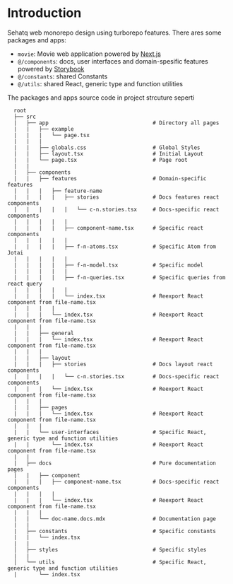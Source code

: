 
<Meta
  title="Docs / Introduction"
  description="Learn how to start create user interfaces, features and apps"
/>

# Introduction

Sehatq web monorepo design using turborepo features. There ares some packages and apps:

- `movie`: Movie web application powered by [Next.js](https://nextjs.org)
- `@/components`: docs, user interfaces and domain-spesific features powered by [Storybook](https://storybook.js.org/)
- `@/constants`: shared Constants
- `@/utils`: shared React, generic type and function utilities

The packages and apps source code in project strcuture seperti

```
  root
  ├── src
  |   ├── app                                 # Directory all pages
  |   |   ├── example
  |   |   |   └── page.tsx
  |   |   |
  |   |   ├── globals.css                     # Global Styles
  |   |   ├── layout.tsx                      # Initial Layout
  |   |   └── page.tsx                        # Page root 
  |   |
  |   ├── components           
  |   |   ├── features                        # Domain-specific features
  |   |   |   ├── feature-name
  |   |   |   |   ├── stories                 # Docs features react components
  |   |   |   |   |   └── c-n.stories.tsx     # Docs-specific react components
  |   |   |   |   |
  |   |   |   |   ├── component-name.tsx      # Specific react components
  |   |   |   |   |
  |   |   |   |   ├── f-n-atoms.tsx           # Specific Atom from Jotai
  |   |   |   |   |
  |   |   |   |   ├── f-n-model.tsx           # Specific model
  |   |   |   |   |
  |   |   |   |   ├── f-n-queries.tsx         # Specific queries from react query
  |   |   |   |   |
  |   |   |   |   └── index.tsx               # Reexport React component from file-name.tsx
  |   |   |   |
  |   |   |   └── index.tsx                   # Reexport React component from file-name.tsx
  |   |   |
  |   |   ├── general                        
  |   |   |   └── index.tsx                   # Reexport React component from file-name.tsx
  |   |   |
  |   |   ├── layout                        
  |   |   |   ├── stories                     # Docs layout react components
  |   |   |   |   └── c-n.stories.tsx         # Docs-specific react components
  |   |   |   └── index.tsx                   # Reexport React component from file-name.tsx
  |   |   |
  |   |   ├── pages                        
  |   |   |   └── index.tsx                   # Reexport React component from file-name.tsx
  |   |   |
  |   |   └── user-interfaces                 # Specific React, generic type and function utilities
  |   |       └── index.tsx                   # Reexport React component from file-name.tsx
  |   |
  |   ├── docs                                # Pure documentation pages
  |   |   ├── component
  |   |   |   ├── component-name.tsx          # Docs-specific react components
  |   |   |   |
  |   |   |   └── index.tsx                   # Reexport React component from file-name.tsx
  |   |   |
  |   |   └── doc-name.docs.mdx               # Documentation page
  |   |
  |   ├── constants                           # Specific constants
  |   |   └── index.tsx
  |   |
  │   ├── styles                              # Specific styles
  |   |
  │   └── utils                               # Specific React, generic type and function utilities
  |       └── index.tsx                   

```
